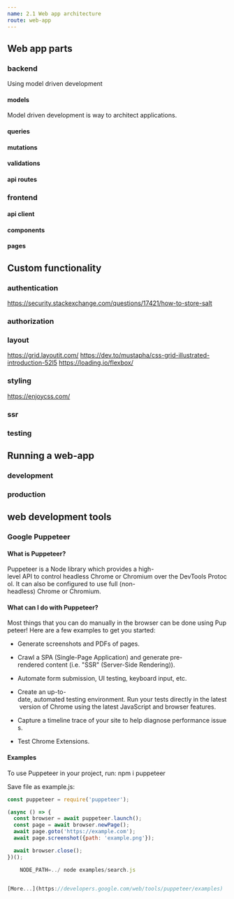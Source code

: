 ```yaml
---
name: 2.1 Web app architecture
route: web-app
---
```


## Web app parts

### backend
Using model driven development

#### models
Model driven development is way to architect applications.

#### queries

#### mutations

#### validations

#### api routes

### frontend

#### api client

#### components

#### pages


## Custom functionality

### authentication
https://security.stackexchange.com/questions/17421/how-to-store-salt
### authorization

### layout
https://grid.layoutit.com/
https://dev.to/mustapha/css-grid-illustrated-introduction-52l5
https://loading.io/flexbox/

### styling
https://enjoycss.com/
### ssr

### testing

## Running a web-app

### development

### production


## web development tools

### Google Puppeteer

#### What is Puppeteer?

Puppeteer is a Node library which provides a high-level API to control headless Chrome or Chromium over the DevTools Protocol. It can also be configured to use full (non-headless) Chrome or Chromium.

#### What can I do with Puppeteer?

Most things that you can do manually in the browser can be done using Puppeteer! Here are a few examples to get you started:

* Generate screenshots and PDFs of pages.

* Crawl a SPA (Single-Page Application) and generate pre-rendered content (i.e. "SSR" (Server-Side Rendering)).

* Automate form submission, UI testing, keyboard input, etc.

* Create an up-to-date, automated testing environment. Run your tests directly in the latest version of Chrome using the latest JavaScript and browser features.

* Capture a timeline trace of your site to help diagnose performance issues.

* Test Chrome Extensions.

#### Examples 

To use Puppeteer in your project, run:
    npm i puppeteer
 
Save file as example.js:
```js
const puppeteer = require('puppeteer');

(async () => {
  const browser = await puppeteer.launch();
  const page = await browser.newPage();
  await page.goto('https://example.com');
  await page.screenshot({path: 'example.png'});

  await browser.close();
})();

    NODE_PATH=../ node examples/search.js


[More...](https://developers.google.com/web/tools/puppeteer/examples)


